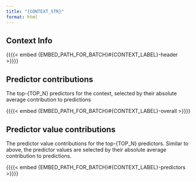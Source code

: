 ```yaml
---
title: "{CONTEXT_STR}"
format: html
---
```


## Context Info

{{{{< embed {EMBED_PATH_FOR_BATCH}#{CONTEXT_LABEL}-header >}}}}

## Predictor contributions

The top-{TOP_N} predictors for the context, selected by their absolute average contribution to predictions

{{{{< embed {EMBED_PATH_FOR_BATCH}#{CONTEXT_LABEL}-overall >}}}}

## Predictor value contributions

The predictor value contributions for the top-{TOP_N} predictors. Similar to above, the predictor values are selected by their absolute average contribution to predictions.

{{{{< embed {EMBED_PATH_FOR_BATCH}#{CONTEXT_LABEL}-predictors >}}}}
